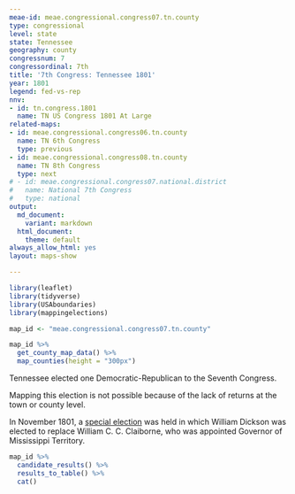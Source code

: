 ```yaml
---
meae-id: meae.congressional.congress07.tn.county
type: congressional
level: state
state: Tennessee
geography: county
congressnum: 7
congressordinal: 7th
title: '7th Congress: Tennessee 1801'
year: 1801
legend: fed-vs-rep
nnv:
- id: tn.congress.1801
  name: TN US Congress 1801 At Large
related-maps:
- id: meae.congressional.congress06.tn.county
  name: TN 6th Congress
  type: previous
- id: meae.congressional.congress08.tn.county
  name: TN 8th Congress
  type: next
# - id: meae.congressional.congress07.national.district
#   name: National 7th Congress
#   type: national
output:
  md_document:
    variant: markdown
  html_document:
    theme: default
always_allow_html: yes
layout: maps-show

---
```


```r
library(leaflet)
library(tidyverse)
library(USAboundaries)
library(mappingelections)

map_id <- "meae.congressional.congress07.tn.county"
```

<div class="map">

```r
map_id %>%
  get_county_map_data() %>%
  map_counties(height = "300px")
```

</div>

Tennessee elected one Democratic-Republican to the Seventh Congress.

Mapping this election is not possible because of the lack of returns at the town or county level.

In November 1801, a [special election](https://elections.lib.tufts.edu/catalog/tufts:tn.ushouserepresentativespecial.1801) was held in which William Dickson was elected to replace William C. C. Claiborne, who was appointed Governor of Mississippi Territory.

<div class="results-table">

```r
map_id %>%
  candidate_results() %>%
  results_to_table() %>%
  cat()
```

</div>
